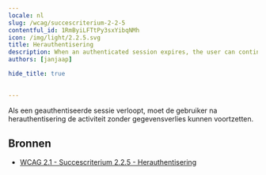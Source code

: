 ```yaml
---
locale: nl
slug: /wcag/succescriterium-2-2-5
contentful_id: 1RmByiLFTtPy3sxYibqNMh
icon: /img/light/2.2.5.svg
title: Herauthentisering
description: When an authenticated session expires, the user can continue the activity without loss of data after re-authenticating.
authors: [janjaap]

hide_title: true

	
---
```


<Hero
  title="Herauthentisering"
  icon="/img/light/2.2.5.svg"
  prefix="Succescriterium 2.2.5"
  suffix="Niveau AAA"
/>

Als een geauthentiseerde sessie verloopt, moet de gebruiker na herauthentisering de activiteit zonder gegevensverlies kunnen voortzetten.

## Bronnen

- [WCAG 2.1 - Succescriterium 2.2.5 - Herauthentisering](https://www.w3.org/Translations/WCAG21-nl/#herauthentisering)